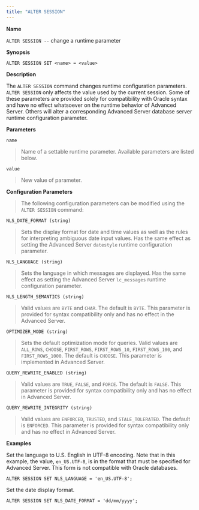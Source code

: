 ```yaml
---
title: "ALTER SESSION"
---
```


<div id="alter_session" class="registered_link"></div>


**Name**

`ALTER SESSION --` change a runtime parameter

**Synopsis**

``` text
ALTER SESSION SET <name> = <value>
```

**Description**

The `ALTER SESSION` command changes runtime configuration parameters. `ALTER SESSION` only affects the value used by the current session. Some of these parameters are provided solely for compatibility with Oracle syntax and have no effect whatsoever on the runtime behavior of Advanced Server. Others will alter a corresponding Advanced Server database server runtime configuration parameter.

**Parameters**

`name`

> Name of a settable runtime parameter. Available parameters are listed below.

`value`

> New value of parameter.

**Configuration Parameters**

> The following configuration parameters can be modified using the `ALTER SESSION` command:

`NLS_DATE_FORMAT (string)`

> Sets the display format for date and time values as well as the rules for interpreting ambiguous date input values. Has the same effect as setting the Advanced Server `datestyle` runtime configuration parameter.

`NLS_LANGUAGE (string)`

> Sets the language in which messages are displayed. Has the same effect as setting the Advanced Server `lc_messages` runtime configuration parameter.

`NLS_LENGTH_SEMANTICS (string)`

> Valid values are `BYTE` and `CHAR`. The default is `BYTE`. This parameter is provided for syntax compatibility only and has no effect in the Advanced Server.

`OPTIMIZER_MODE (string)`

> Sets the default optimization mode for queries. Valid values are `ALL_ROWS`, `CHOOSE`, `FIRST_ROWS`, `FIRST_ROWS_10`, `FIRST_ROWS_100`, and `FIRST_ROWS_1000`. The default is `CHOOSE`. This parameter is implemented in Advanced Server.

`QUERY_REWRITE_ENABLED (string)`

> Valid values are `TRUE`, `FALSE`, and `FORCE`. The default is `FALSE`. This parameter is provided for syntax compatibility only and has no effect in Advanced Server.

`QUERY_REWRITE_INTEGRITY (string)`

> Valid values are `ENFORCED`, `TRUSTED`, and `STALE_TOLERATED`. The default is `ENFORCED`. This parameter is provided for syntax compatibility only and has no effect in Advanced Server.

**Examples**

Set the language to U.S. English in UTF-8 encoding. Note that in this example, the value, `en_US.UTF-8`, is in the format that must be specified for Advanced Server. This form is not compatible with Oracle databases.

``` text
ALTER SESSION SET NLS_LANGUAGE = 'en_US.UTF-8';
```

Set the date display format.

``` text
ALTER SESSION SET NLS_DATE_FORMAT = 'dd/mm/yyyy';
```
